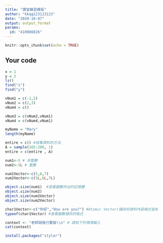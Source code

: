 ---
title: "課堂練習模版"
author: "kkqq123123123"
date: "2020-10-07"
output: output_format
params:
  id: "410886026"
---

```{r setup, include=FALSE}
knitr::opts_chunk$set(echo = TRUE)
```

## Your code

```{r}
x = 1
y = 2
ls()
find("x")
find("y")
```

```{r}
vNum1 = c(-1,5)
vNum2 = c(2,3)
vNum4 = c()
```
```{r}
vNum3 = c(vNum2,vNum1)
vNum4 = c(vNum4,vNum1)
```

```{r}
myName = "Mary"
length(myName)
```

```{r}
entire = c() #收集資料的方法
A = sample(165:200, 1)
entire = c(entire , A)
```

```{r}
num1<-5 # 非整數
num2<-5L # 整數

num1Vector<-c(5,6,7)
num2Vector<-c(5L,6L,7L)
```

```{r}
object.size(num1)  #查看變數所佔的記憶體
object.size(num2)
object.size(num1Vector)
object.size(num2Vector)
```
```{r}
char1Vector<-c("你好","How are you?") #Atomic Vector(儲存的資料內容格式皆相同)
typeof(char1Vector) #查看變數儲存的格式
```
```{r}
context <- "老師說換行要寫\\n" # 請依下列情境輸入
cat(context)
```
```{r}
install.packages("styler")
```







